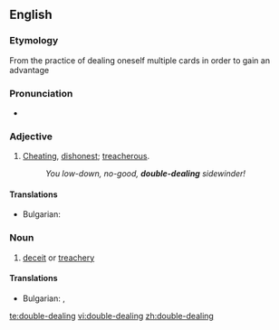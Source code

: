 ==English==

===Etymology===
From the practice of dealing oneself multiple cards in order to gain an advantage

===Pronunciation===
* {{IPA|/ˌdʌbəlˈdiːlɪŋ/}}

===Adjective===
{{en-adj|pos=[[double]]-[[dealing]]|-}}

# {{context|of a person}} [[cheat|Cheating]], [[dishonest]]; [[treacherous]].
#: ''You low-down, no-good, '''double-dealing''' sidewinder!''

====Translations====
{{trans-top|cheating, dishonest}}
* Bulgarian: {{t|bg|двуличен}}
{{trans-mid}}
{{trans-bottom}}

===Noun===
{{en-noun|sg=[[double]]-[[dealing]]|-}}

# [[deceit]] or [[treachery]]

====Translations====
{{trans-top|deceit or treachery}}
* Bulgarian: {{t|bg|двуличие}}, {{t|bg|измама}}
{{trans-mid}}
{{trans-bottom}}

[[te:double-dealing]]
[[vi:double-dealing]]
[[zh:double-dealing]]